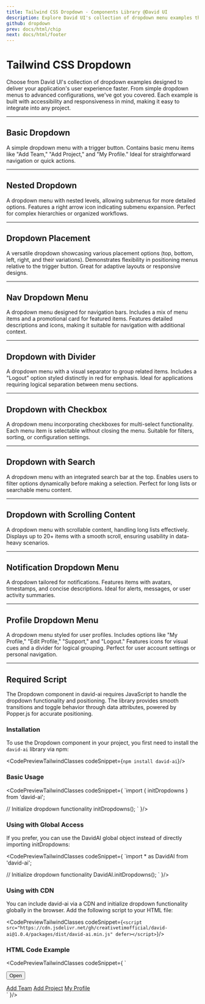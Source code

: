 ```yaml
---
title: Tailwind CSS Dropdown - Components Library @David UI
description: Explore David UI's collection of dropdown menu examples that is perfect for enhancing the UI navigation and user experience of your web projects.
github: dropdown
prev: docs/html/chip
next: docs/html/footer
---
```


<ScriptLoader />

<InfoBadge />

# Tailwind CSS Dropdown
Choose from David UI's collection of dropdown examples designed to deliver your application's user experience faster. From simple dropdown menus to advanced configurations, we've got you covered.
Each example is built with accessibility and responsiveness in mind, making it easy to integrate into any project.

---

## Basic Dropdown
A simple dropdown menu with a trigger button. Contains basic menu items like "Add Team," "Add Project," and "My Profile." Ideal for straightforward navigation or quick actions.

<PreviewWithCode relativePath="dropdown/dropdown-demo.tsx" language="html" />

---

## Nested Dropdown
A dropdown menu with nested levels, allowing submenus for more detailed options. Features a right arrow icon indicating submenu expansion. Perfect for complex hierarchies or organized workflows.

<PreviewWithCode relativePath="dropdown/dropdown-nested.tsx" language="html" />

---

## Dropdown Placement
A versatile dropdown showcasing various placement options (top, bottom, left, right, and their variations). Demonstrates flexibility in positioning menus relative to the trigger button. Great for adaptive layouts or responsive designs.

<PreviewWithCode relativePath="dropdown/dropdown-placement.tsx" language="html" />

---

## Nav Dropdown Menu
A dropdown menu designed for navigation bars. Includes a mix of menu items and a promotional card for featured items. Features detailed descriptions and icons, making it suitable for navigation with additional context.

<PreviewWithCode relativePath="dropdown/dropdown-nav-menu.tsx" language="html" />

---

## Dropdown with Divider
A dropdown menu with a visual separator to group related items. Includes a "Logout" option styled distinctly in red for emphasis. Ideal for applications requiring logical separation between menu sections.

<PreviewWithCode relativePath="dropdown/dropdown-divider.tsx" language="html" />

---

## Dropdown with Checkbox
A dropdown menu incorporating checkboxes for multi-select functionality. Each menu item is selectable without closing the menu. Suitable for filters, sorting, or configuration settings.

<PreviewWithCode relativePath="dropdown/dropdown-checkbox.tsx" language="html" />

---

## Dropdown with Search
A dropdown menu with an integrated search bar at the top. Enables users to filter options dynamically before making a selection. Perfect for long lists or searchable menu content.

<PreviewWithCode relativePath="dropdown/dropdown-search.tsx" language="html" />

---

## Dropdown with Scrolling Content
A dropdown menu with scrollable content, handling long lists effectively. Displays up to 20+ items with a smooth scroll, ensuring usability in data-heavy scenarios.

<PreviewWithCode relativePath="dropdown/dropdown-scrolling.tsx" language="html" />

---

## Notification Dropdown Menu
A dropdown tailored for notifications. Features items with avatars, timestamps, and concise descriptions. Ideal for alerts, messages, or user activity summaries.

<PreviewWithCode relativePath="dropdown/dropdown-notification.tsx" language="html" />

---

## Profile Dropdown Menu
A dropdown menu styled for user profiles. Includes options like "My Profile," "Edit Profile," "Support," and "Logout." Features icons for visual cues and a divider for logical grouping. Perfect for user account settings or personal navigation.

<PreviewWithCode relativePath="dropdown/dropdown-profile.tsx" language="html" />

---

## Required Script

The Dropdown component in david-ai requires JavaScript to handle the dropdown functionality and positioning. The library provides smooth transitions and toggle behavior through data attributes, powered by Popper.js for accurate positioning.

### Installation

To use the Dropdown component in your project, you first need to install the `david-ai` library via npm:

<CodePreviewTailwindClasses codeSnippet={`npm install david-ai`}/>

### Basic Usage

<CodePreviewTailwindClasses codeSnippet={
`import { initDropdowns } from 'david-ai';

// Initialize dropdown functionality
initDropdowns();
`
}/>

### Using with Global Access
If you prefer, you can use the DavidAI global object instead of directly importing initDropdowns:

<CodePreviewTailwindClasses codeSnippet={
`import * as DavidAI from 'david-ai';

// Initialize dropdown functionality
DavidAI.initDropdowns();
`
}/>

### Using with CDN
You can include david-ai via a CDN and initialize dropdown functionality globally in the browser. Add the following script to your HTML file:

<CodePreviewTailwindClasses codeSnippet={`<script src="https://cdn.jsdelivr.net/gh/creativetimofficial/david-ai@1.0.4/packages/dist/david-ai.min.js" defer></script>`}/>

### HTML Code Example

<CodePreviewTailwindClasses codeSnippet={
`<div class="dropdown" data-dui-placement="bottom-start">
  <button data-dui-toggle="dropdown" 
          aria-expanded="false" 
          class="inline-flex items-center justify-center px-4 py-2 text-sm text-stone-50 bg-stone-800 hover:bg-stone-700 rounded-lg shadow-sm hover:shadow-md transition">
    Open
  </button>
  <div data-dui-role="menu" class="hidden mt-2 bg-white border border-stone-200 rounded-lg shadow-sm p-1 z-10">
    <a href="#" class="block px-4 py-2 text-sm text-stone-800 hover:bg-stone-100 rounded-md">Add Team</a>
    <a href="#" class="block px-4 py-2 text-sm text-stone-800 hover:bg-stone-100 rounded-md">Add Project</a>
    <a href="#" class="block px-4 py-2 text-sm text-stone-800 hover:bg-stone-100 rounded-md">My Profile</a>
  </div>
</div>`
}/>